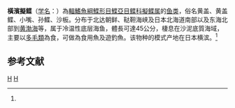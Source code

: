 {{Speciesbox
| taxon = Pseudopleuronectes yokohamae
| image = Shiroshita-karei.jpg
| status = NE
| status_system = IUCN3.1
| binomial_authority = [[阿尔伯特·甘瑟|Günther]], 1877<ref name='id8684'>{{cite web| url =http://www.bioinfo.cn/db05/BjdwSpecies.php?action=view&id=8684| title =橫濱擬鲽| work =《中国动物物种编目数据库》| publisher =中国科学院微生物研究所| author =中国科学院动物研究所| accessdate =2009-04-16| deadurl =yes| archiveurl =https://web.archive.org/web/20160305061351/http://www.bioinfo.cn/db05/BjdwSpecies.php?action=view&id=8684| archivedate =2016-03-05}}</ref>
| synonyms = *''Pleuronectes yokohamae, Günther, 1877''
*''Limanda yokohamae, Günther, 1877''
*''Limanada yokohamae, Günther, 1877''
}}

'''橫濱擬鲽'''（[[学名|学名]]：{{lang|la|''Pseudopleuronectes yokohamae''}}）為[[輻鰭魚綱|輻鰭魚綱]][[鰈形目|鰈形目]][[鰈亞目|鰈亞目]][[鲽科|鲽科]][[擬鲽属|擬鲽属]]的[[鱼类|鱼类]]，俗名黄盖、黄盖鲽、小嘴、孙鲽、沙板。分布于北达朝鲜、鞑靼海峡及日本北海道南部以及东海北部到[[黄渤海|黄渤海]]等，属于冷温性底层海鱼，體長可達45公分，棲息在沙泥底質海域，主要以[[多毛類|多毛類]]為食，可做為食用魚及遊釣魚。该物种的模式产地在日本横滨。<ref name='id8684'/>

== 参考文献 ==
{{reflist}}

{{Taxonbar|from=Q1046212}}

[[Category:擬鲽属|H]]
[[Category:1877年描述的鱼类|H]]